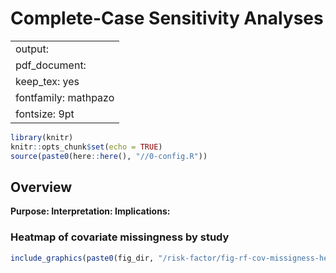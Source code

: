 # Complete-Case Sensitivity Analyses {#missing}

---
output:
  pdf_document:
    keep_tex: yes
fontfamily: mathpazo
fontsize: 9pt
---


\raggedright


```r
library(knitr)
knitr::opts_chunk$set(echo = TRUE)
source(paste0(here::here(), "//0-config.R"))
```

## Overview

__Purpose: __
__Interpretation: __
__Implications: __



### Heatmap of covariate missingness by study

```r
include_graphics(paste0(fig_dir, "/risk-factor/fig-rf-cov-missigness-heatmap.png"))

```


